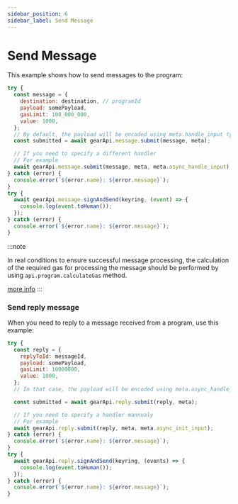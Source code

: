 ```yaml
---
sidebar_position: 6
sidebar_label: Send Message
---
```


# Send Message

This example shows how to send messages to the program:

```javascript
try {
  const message = {
    destination: destination, // programId
    payload: somePayload,
    gasLimit: 100_000_000,
    value: 1000,
  };
  // By default, the payload will be encoded using meta.handle_input type
  const submitted = await gearApi.message.submit(message, meta);

  // If you need to specify a different handler
  // For example 
  await gearApi.message.submit(message, meta, meta.async_handle_input); 
} catch (error) {
  console.error(`${error.name}: ${error.message}`);
}
try {
  await gearApi.message.signAndSend(keyring, (event) => {
    console.log(event.toHuman());
  });
} catch (error) {
  console.error(`${error.name}: ${error.message}`);
}
```

:::note

In real conditions to ensure successful message processing, the calculation of the required gas for processing the message should be performed by using `api.program.calculateGas` method.

[more info](/docs/api/calculate-gas)
:::

### Send reply message

When you need to reply to a message received from a program, use this example:

```javascript
try {
  const reply = {
    replyToId: messageId,
    payload: somePayload,
    gasLimit: 10000000,
    value: 1000,
  };
  // In that case, the payload will be encoded using meta.async_handle_input type if it exists, if not it will be used meta.async_init_input

  const submitted = await gearApi.reply.submit(reply, meta);

  // If you need to specify a handler mannualy
  // For example 
  await gearApi.reply.submit(reply, meta, meta.async_init_input);
} catch (error) {
  console.error(`${error.name}: ${error.message}`);
}
try {
  await gearApi.reply.signAndSend(keyring, (events) => {
    console.log(event.toHuman());
  });
} catch (error) {
  console.error(`${error.name}: ${error.message}`);
}
```
